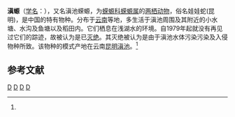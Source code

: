 {{Speciesbox
| taxon = Cynops wolterstorffi
| status = EX
| status_system = IUCN3.1
| status_ref = <ref name=IUCN>{{IUCN| id = 59445| taxon = ''Cynops wolterstorffi''| assessors = Yang Datong, Michael Wai Neng Lau| assessment_year = 2004| version = 2012.2| accessdate = 1 January 2013}}</ref>
| image=Cynops_wolterstorffi.JPG
| binomial_authority = (Boulenger, 1905)<ref name='id4820'>{{cite web| url =http://www.bioinfo.cn/db05/BjdwSpecies.php?action=view&id=4820| title =滇螈| work =《中国动物物种编目数据库》| publisher =中国科学院微生物研究所| author =中国科学院动物研究所| accessdate =2009-04-11| deadurl =yes| archiveurl =https://web.archive.org/web/20160305060759/http://www.bioinfo.cn/db05/BjdwSpecies.php?action=view&id=4820| archivedate =2016-03-05}}</ref>
}}

'''滇螈'''（[[学名|学名]]：{{lang|la|''Cynops wolterstorffi''}}），又名滇池蝾螈，为[[蝾螈科|蝾螈科]][[蝾螈属|蝾螈属]]的[[两栖动物|两栖动物]]，俗名娃娃蛇(昆明)，是中国的特有物种。分布于[[云南|云南]]等地，多生活于滇池周围及其附近的小水塘、水沟及鱼塘以及稻田内。它们栖息在浅湖水的环境。自1979年起就没有再见过它们的踪迹，故被认为是已[[灭绝|灭绝]]。其灭绝被认为是由于滇池水体污染污染及入侵物种所致。该物种的模式产地在云南[[昆明|昆明]][[滇池|滇池]]。<ref name='id4820'/>

== 参考文献 ==
{{reflist}}

{{Taxonbar|from=Q28003386}}

[[Category:IUCN紅色名錄絕滅物種|D]]
[[Category:蝾螈属|D]]
[[Category:中國特有兩棲動物|D]]
[[Category:_1905年描述的动物|D]]


{{amphibian-stub}}